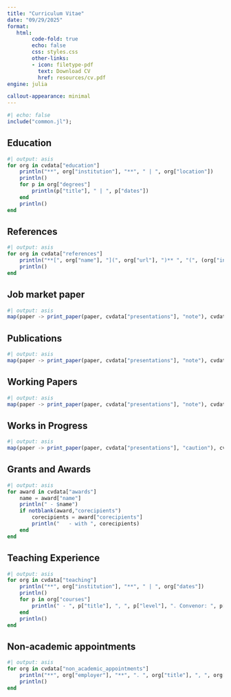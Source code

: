 ```yaml
---
title: "Curriculum Vitae"
date: "09/29/2025"
format:
   html:
        code-fold: true
        echo: false
        css: styles.css
        other-links:
        - icon: filetype-pdf
          text: Download CV
          href: resources/cv.pdf
engine: julia

callout-appearance: minimal
---
```


```julia
#| echo: false
include("common.jl");
```


## Education
```julia
#| output: asis
for org in cvdata["education"]
    println("**", org["institution"], "**", " | ", org["location"])
    println()
    for p in org["degrees"]
        println(p["title"], " | ", p["dates"])
    end
    println()
end
```


## References
```julia
#| output: asis
for org in cvdata["references"]
    println("**[", org["name"], "](", org["url"], ")** ", "(", (org["institution"]), ")" )
    println()
end
```

## Job market paper 
```julia
#| output: asis
map(paper -> print_paper(paper, cvdata["presentations"], "note"), cvdata["JMP"]);
```


## Publications
```julia
#| output: asis
map(paper -> print_paper(paper, cvdata["presentations"], "note"), cvdata["publications"]);
```

## Working Papers
```julia
#| output: asis
map(paper -> print_paper(paper, cvdata["presentations"], "note"), cvdata["working-papers"]);
```

## Works in Progress
```julia
#| output: asis
map(paper -> print_paper(paper, cvdata["presentations"], "caution"), cvdata["works-in-progress"]);
```

## Grants and Awards

```julia
#| output: asis
for award in cvdata["awards"]
    name = award["name"]
    println(" - $name")
    if notblank(award,"corecipients")
        corecipients = award["corecipients"]
        println("   - with ", corecipients)
    end
end
```

## Teaching Experience

```julia
#| output: asis
for org in cvdata["teaching"]
    println("**", org["institution"], "**", " | ", org["dates"])
    println()
    for p in org["courses"]
        println(" - ", p["title"], ", ", p["level"], ". Convenor: ", p["convenor"])
    end
    println()
end
```

## Non-academic appointments

```julia
#| output: asis
for org in cvdata["non_academic_appointments"]
    println("**", org["employer"], "**", ". ", org["title"], ", ", org["dates"])
    println()
end
```

